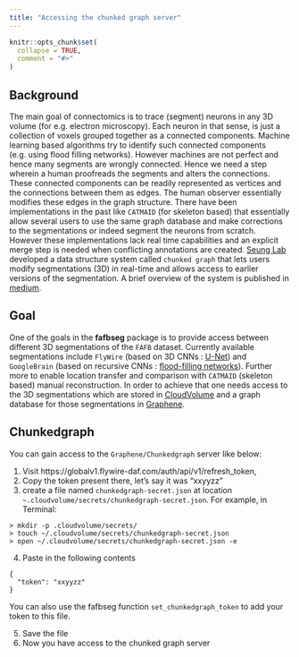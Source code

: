 ```yaml
---
title: "Accessing the chunked graph server"
---
```


```r
knitr::opts_chunk$set(
  collapse = TRUE,
  comment = "#>"
)
```

## Background

The main goal of connectomics is to trace (segment) neurons in any 3D volume (for e.g. electron microscopy).
Each neuron in that sense, is just a collection of voxels grouped together as a connected components. Machine learning based algorithms try to identify such connected components (e.g. using flood filling networks). However machines are not perfect and hence many segments are wrongly connected. Hence we need a step wherein a human proofreads the segments and alters the connections. These connected components can be readily represented as vertices and the connections between them as edges. The human observer essentially modifies these edges in the graph structure. There have been implementations in the past like `CATMAID` (for skeleton based) that essentially allow several users to use the same graph database and make corrections to the segmentations or indeed segment the neurons from scratch. However these implementations lack real time capabilities and an explicit merge step is needed when conflicting annotations are created. [Seung Lab](https://seunglab.org/) developed a data structure system called `chunked graph` that lets users modify segmentations (3D) in real-time and allows access to earlier versions of the segmentation. A brief overview of the system is published in [medium](https://medium.com/princeton-systems-course/building-a-multi-user-platform-for-real-time-very-large-graph-editing-ee37268025ad).


## Goal

One of the goals in the **fafbseg** package is to provide access between different 3D segmentations of the `FAFB` dataset. Currently available segmentations include `FlyWire` (based on 3D CNNs : [U-Net](https://arxiv.org/abs/1709.02974)) and `GoogleBrain` (based on recursive CNNs : [flood-filling networks](https://www.nature.com/articles/s41592-018-0049-4)). Further more to enable location transfer and comparison with `CATMAID` (skeleton based) manual reconstruction. In order to achieve that one needs access to the 3D segmentations which are stored in [CloudVolume](https://github.com/seung-lab/cloud-volume) and a graph database for those segmentations in [Graphene](https://github.com/seung-lab/cloud-volume). 


## Chunkedgraph

You can gain access to the `Graphene/Chunkedgraph` server like below:

1. Visit https://globalv1.flywire-daf.com/auth/api/v1/refresh_token,
2. Copy the token present there, let's say it was "xxyyzz"
3. create a file named `chunkedgraph-secret.json` at location `~.cloudvolume/secrets/chunkedgraph-secret.json`. For example, in Terminal: 
```
> mkdir -p .cloudvolume/secrets/
> touch ~/.cloudvolume/secrets/chunkedgraph-secret.json
> open ~/.cloudvolume/secrets/chunkedgraph-secret.json -e
```
4. Paste in the following contents
```
{
  "token": "xxyyzz"
}
```

You can also use the fafbseg function `set_chunkedgraph_token` to add your token to this file.

5. Save the file
6. Now you have access to the chunked graph server
